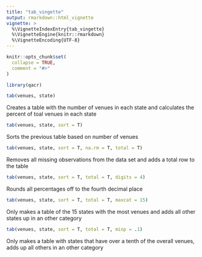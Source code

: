 ```yaml
---
title: "tab_vingette"
output: rmarkdown::html_vignette
vignette: >
  %\VignetteIndexEntry{tab_vingette}
  %\VignetteEngine{knitr::rmarkdown}
  %\VignetteEncoding{UTF-8}
---
```


```r
knitr::opts_chunk$set(
  collapse = TRUE,
  comment = "#>"
)
```

```r
library(qacr)

```


```r
tab(venues, state)
```
Creates a table with the number of venues in each state and calculates the percent of toal venues in each state


```r
tab(venues, state, sort = T)
```
Sorts the previous table based on number of venues

```r
tab(venues, state, sort = T, na.rm = T, total = T)
```
Removes all missing observations from the data set and adds a total row to the table


```r
tab(venues, state, sort = T, total = T, digits = 4)
```
Rounds all percentages off to the fourth decimal place


```r
tab(venues, state, sort = T, total = T, maxcat = 15)
```
Only makes a table of the 15 states with the most venues and adds all other states up in an other category


```r
tab(venues, state, sort = T, total = T, minp = .1)
```
Only makes a table with states that have over a tenth of the overall venues, adds up all others in an other category




